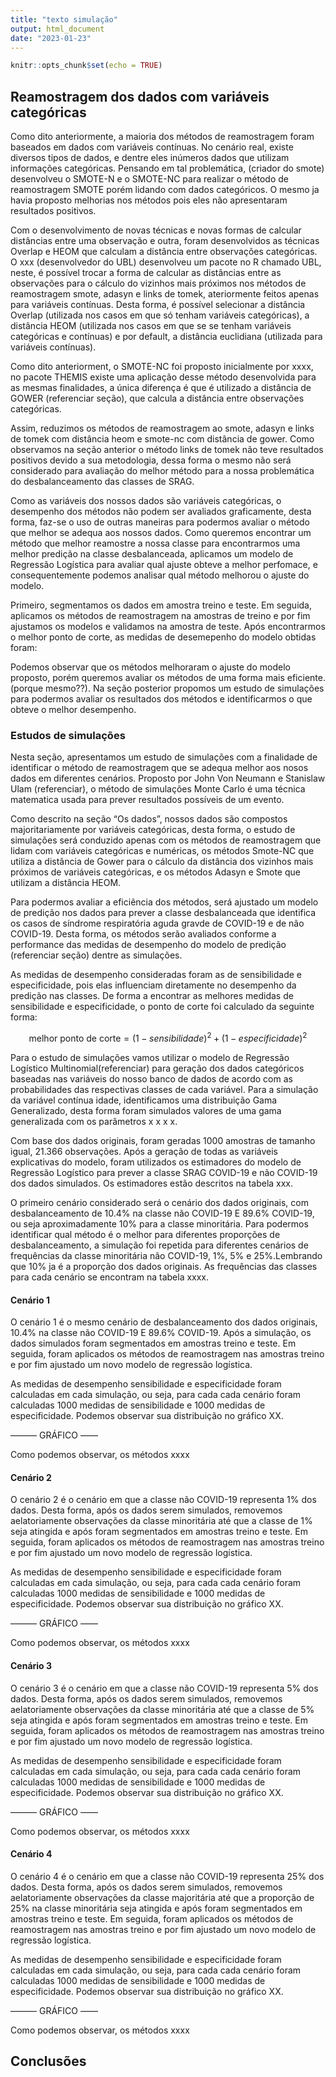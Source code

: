 ---
title: "texto simulação"
output: html_document
date: "2023-01-23"
---

```{r setup, include=FALSE}
knitr::opts_chunk$set(echo = TRUE)
```

## Reamostragem dos dados com variáveis categóricas

Como dito anteriormente, a maioria dos métodos de reamostragem foram baseados em dados com variáveis contínuas. No cenário real, existe diversos tipos de dados, e dentre eles inúmeros dados que utilizam informações categóricas. Pensando em tal problemática, (criador do smote) desenvolveu o SMOTE-N e o SMOTE-NC para realizar o método de reamostragem SMOTE porém lidando com dados categóricos. O mesmo ja havia proposto melhorias nos métodos pois eles não apresentaram resultados positivos.

Com o desenvolvimento de novas técnicas e novas formas de calcular distâncias entre uma observação e outra, foram desenvolvidos as técnicas Overlap e HEOM que calculam a distância entre observações categóricas. O xxx (desenvolvedor do UBL) desenvolveu um pacote no R chamado UBL, neste, é possível trocar a forma de calcular as distâncias entre as observações para o cálculo do vizinhos mais próximos nos métodos de reamostragem smote, adasyn e links de tomek, ateriormente feitos apenas para variáveis contínuas. Desta forma, é possível selecionar a distância Overlap (utilizada nos casos em que só tenham variáveis categóricas), a distância HEOM (utilizada nos casos em que se se tenham variáveis categóricas e contínuas) e por default, a distância euclidiana (utilizada para variáveis contínuas).

Como dito anteriorment, o SMOTE-NC foi proposto inicialmente por xxxx, no pacote THEMIS existe uma aplicação desse método desenvolvida para as mesmas finalidades, a única diferença é que é utilizado a distância de GOWER (referenciar seção), que calcula a distância entre observações categóricas.

Assim, reduzimos os métodos de reamostragem ao smote, adasyn e links de tomek com distância heom e smote-nc com distância de gower. Como observamos na seção anterior o método links de tomek não teve resultados positivos devido a sua metodologia, dessa forma o mesmo não será considerado para avaliação do melhor método para a nossa problemática do desbalanceamento das classes de SRAG.

Como as variáveis dos nossos dados são variáveis categóricas, o desempenho dos métodos não podem ser avaliados graficamente, desta forma, faz-se o uso de outras maneiras para podermos avaliar o método que melhor se adequa aos nossos dados. Como queremos encontrar um método que melhor reamostre a nossa classe para encontrarmos uma melhor predição na classe desbalanceada, aplicamos um modelo de Regressão Logística para avaliar qual ajuste obteve a melhor perfomace, e consequentemente podemos analisar qual método melhorou o ajuste do modelo.

Primeiro, segmentamos os dados em amostra treino e teste. Em seguida, aplicamos os métodos de reamostragem na amostras de treino e por fim ajustamos os modelos e validamos na amostra de teste. Após encontrarmos o melhor ponto de corte, as medidas de desemepenho do modelo obtidas foram:  


Podemos observar que os métodos melhoraram o ajuste do modelo proposto, porém queremos avaliar os métodos de uma forma mais eficiente. (porque mesmo??). Na seção posterior propomos um estudo de simulações para podermos avaliar os resultados dos métodos e identificarmos o que obteve o melhor desempenho.

### Estudos de simulações

Nesta seção, apresentamos um estudo de simulações com a finalidade de identificar o método de reamostragem que se adequa melhor aos nosos dados em diferentes cenários. Proposto por John Von Neumann e Stanislaw Ulam (referenciar), o método de simulações Monte Carlo é uma técnica matematica usada para prever resultados possíveis de um evento.

Como descrito na seção "Os dados", nossos dados são compostos majoritariamente por variáveis categóricas, desta forma, o estudo de simulações será conduzido apenas com os métodos de reamostragem que lidam com variáveis categóricas e numéricas, os métodos Smote-NC que utiliza a distância de Gower para o cálculo da distância dos vizinhos mais próximos de variáveis categóricas, e os métodos Adasyn e Smote que utilizam a distância HEOM.


Para podermos avaliar a eficiência dos métodos, será ajustado um modelo de predição nos dados para prever a classe desbalanceada que identifica os casos de síndrome respiratória aguda gravde de COVID-19 e de não COVID-19. Desta forma, os métodos serão avaliados conforme a performance das medidas de desempenho do modelo de predição (referenciar seção) dentre as simulações.

As medidas de desempenho consideradas foram as de sensibilidade e especificidade, pois elas influenciam diretamente no desempenho da predição nas classes. De forma a encontrar as melhores medidas de sensibilidade e especificidade, o ponto de corte foi calculado da seguinte forma: 

$$\text{melhor ponto de corte} = (1-sensibilidade)^2 + (1-especificidade)^2$$

Para o estudo de simulações vamos utilizar o modelo de Regressão Logístico Multinomial(referenciar) para geração dos dados categóricos baseadas nas variáveis do nosso banco de dados de acordo com as probabilidades das respectivas classes de cada variável. Para a simulação da variável contínua idade, identificamos uma distribuição Gama Generalizado, desta forma foram simulados valores de uma gama generalizada com os parâmetros x x x x.

Com base dos dados originais, foram geradas 1000 amostras de tamanho igual, 21.366 observações. Após a geração de todas as variáveis explicativas do modelo, foram utilizados os estimadores do modelo de Regressão Logístico para prever a classe SRAG COVID-19 e não COVID-19 dos dados simulados. Os estimadores estão descritos na tabela xxx.

O primeiro cenário considerado será o cenário dos dados originais, com desbalanceamento de 10.4\% na classe não COVID-19 E 89.6\% COVID-19, ou seja aproximadamente 10% para a classe minoritária. Para podermos identificar qual método é o melhor para diferentes proporções de desbalanceamento, a simulação foi repetida para diferentes cenários de frequências da classe minoritária não COVID-19, 1\%, 5\% e 25\%.Lembrando que 10\% ja é a proporção dos dados originais. As frequências das classes para cada cenário se encontram na tabela xxxx.


#### Cenário 1 

O cenário 1 é o mesmo cenário de desbalanceamento dos dados originais, 10.4\% na classe não COVID-19 E 89.6\% COVID-19. Após a simulação, os dados simulados foram segmentados em amostras treino e teste. Em seguida, foram aplicados os métodos de reamostragem nas amostras treino e por fim ajustado um novo modelo de regressão logística.

As medidas de desempenho sensibilidade e especificidade foram calculadas em cada simulação, ou seja, para cada cada cenário foram calculadas 1000 medidas de sensibilidade e 1000 medidas de especificidade. Podemos observar sua distribuição no gráfico XX. 


--------- GRÁFICO ------

Como podemos observar, os métodos xxxx


#### Cenário 2

O cenário 2 é o cenário em que a classe não COVID-19 representa 1% dos dados. Desta forma, após os dados serem simulados, removemos aelatoriamente observações da classe minoritária até que a classe de 1% seja atingida e após foram segmentados em amostras treino e teste. Em seguida, foram aplicados os métodos de reamostragem nas amostras treino e por fim ajustado um novo modelo de regressão logística.

As medidas de desempenho sensibilidade e especificidade foram calculadas em cada simulação, ou seja, para cada cada cenário foram calculadas 1000 medidas de sensibilidade e 1000 medidas de especificidade. Podemos observar sua distribuição no gráfico XX. 


--------- GRÁFICO ------

Como podemos observar, os métodos xxxx


#### Cenário 3

O cenário 3 é o cenário em que a classe não COVID-19 representa 5% dos dados. Desta forma, após os dados serem simulados, removemos aelatoriamente observações da classe minoritária até que a classe de 5% seja atingida e após foram segmentados em amostras treino e teste. Em seguida, foram aplicados os métodos de reamostragem nas amostras treino e por fim ajustado um novo modelo de regressão logística.

As medidas de desempenho sensibilidade e especificidade foram calculadas em cada simulação, ou seja, para cada cada cenário foram calculadas 1000 medidas de sensibilidade e 1000 medidas de especificidade. Podemos observar sua distribuição no gráfico XX. 


--------- GRÁFICO ------

Como podemos observar, os métodos xxxx




#### Cenário 4

O cenário 4 é o cenário em que a classe não COVID-19 representa 25% dos dados. Desta forma, após os dados serem simulados, removemos aelatoriamente observações da classe majoritária até que a proporção de 25% na classe minoritária seja atingida e após foram segmentados em amostras treino e teste. Em seguida, foram aplicados os métodos de reamostragem nas amostras treino e por fim ajustado um novo modelo de regressão logística.

As medidas de desempenho sensibilidade e especificidade foram calculadas em cada simulação, ou seja, para cada cada cenário foram calculadas 1000 medidas de sensibilidade e 1000 medidas de especificidade. Podemos observar sua distribuição no gráfico XX. 


--------- GRÁFICO ------

Como podemos observar, os métodos xxxx


## Conclusões



